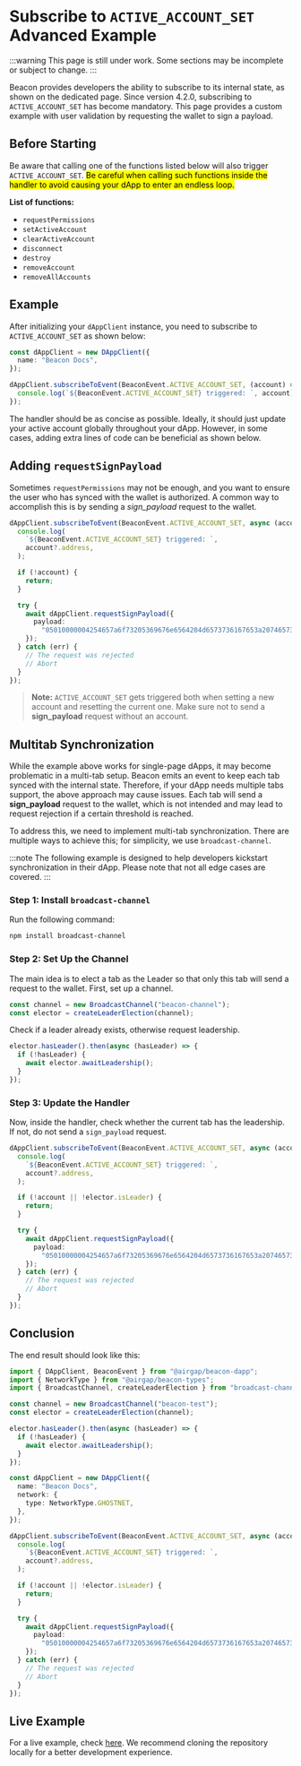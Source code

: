 # Subscribe to `ACTIVE_ACCOUNT_SET` Advanced Example

:::warning
This page is still under work. Some sections may be incomplete or subject to change.
:::

Beacon provides developers the ability to subscribe to its internal state, as shown on the dedicated page. Since version 4.2.0, subscribing to `ACTIVE_ACCOUNT_SET` has become mandatory. This page provides a custom example with user validation by requesting the wallet to sign a payload.

## Before Starting

Be aware that calling one of the functions listed below will also trigger `ACTIVE_ACCOUNT_SET`. <mark>Be careful when calling such functions inside the handler to avoid causing your dApp to enter an endless loop.</mark>

**List of functions:**

- `requestPermissions`
- `setActiveAccount`
- `clearActiveAccount`
- `disconnect`
- `destroy`
- `removeAccount`
- `removeAllAccounts`

## Example

After initializing your `dAppClient` instance, you need to subscribe to `ACTIVE_ACCOUNT_SET` as shown below:

```ts
const dAppClient = new DAppClient({
  name: "Beacon Docs",
});

dAppClient.subscribeToEvent(BeaconEvent.ACTIVE_ACCOUNT_SET, (account) => {
  console.log(`${BeaconEvent.ACTIVE_ACCOUNT_SET} triggered: `, account);
});
```

The handler should be as concise as possible. Ideally, it should just update your active account globally throughout your dApp. However, in some cases, adding extra lines of code can be beneficial as shown below.

## Adding `requestSignPayload`

Sometimes `requestPermissions` may not be enough, and you want to ensure the user who has synced with the wallet is authorized. A common way to accomplish this is by sending a _sign_payload_ request to the wallet.

```ts
dAppClient.subscribeToEvent(BeaconEvent.ACTIVE_ACCOUNT_SET, async (account) => {
  console.log(
    `${BeaconEvent.ACTIVE_ACCOUNT_SET} triggered: `,
    account?.address,
  );

  if (!account) {
    return;
  }

  try {
    await dAppClient.requestSignPayload({
      payload:
        "05010000004254657a6f73205369676e6564204d6573736167653a207465737455726c20323032332d30322d30385431303a33363a31382e3435345a2048656c6c6f20576f726c64",
    });
  } catch (err) {
    // The request was rejected
    // Abort
  }
});
```

> **Note:** `ACTIVE_ACCOUNT_SET` gets triggered both when setting a new account and resetting the current one. Make sure not to send a **sign_payload** request without an account.

## Multitab Synchronization

While the example above works for single-page dApps, it may become problematic in a multi-tab setup. Beacon emits an event to keep each tab synced with the internal state. Therefore, if your dApp needs multiple tabs support, the above approach may cause issues. Each tab will send a **sign_payload** request to the wallet, which is not intended and may lead to request rejection if a certain threshold is reached.

To address this, we need to implement multi-tab synchronization. There are multiple ways to achieve this; for simplicity, we use `broadcast-channel`.

:::note
The following example is designed to help developers kickstart synchronization in their dApp. Please note that not all edge cases are covered.
:::

### Step 1: Install `broadcast-channel`

Run the following command:

```bash
npm install broadcast-channel
```

### Step 2: Set Up the Channel

The main idea is to elect a tab as the Leader so that only this tab will send a request to the wallet. First, set up a channel.

```ts
const channel = new BroadcastChannel("beacon-channel");
const elector = createLeaderElection(channel);
```

Check if a leader already exists, otherwise request leadership.

```ts
elector.hasLeader().then(async (hasLeader) => {
  if (!hasLeader) {
    await elector.awaitLeadership();
  }
});
```

### Step 3: Update the Handler

Now, inside the handler, check whether the current tab has the leadership. If not, do not send a `sign_payload` request.

```ts
dAppClient.subscribeToEvent(BeaconEvent.ACTIVE_ACCOUNT_SET, async (account) => {
  console.log(
    `${BeaconEvent.ACTIVE_ACCOUNT_SET} triggered: `,
    account?.address,
  );

  if (!account || !elector.isLeader) {
    return;
  }

  try {
    await dAppClient.requestSignPayload({
      payload:
        "05010000004254657a6f73205369676e6564204d6573736167653a207465737455726c20323032332d30322d30385431303a33363a31382e3435345a2048656c6c6f20576f726c64",
    });
  } catch (err) {
    // The request was rejected
    // Abort
  }
});
```

## Conclusion

The end result should look like this:

```ts
import { DAppClient, BeaconEvent } from "@airgap/beacon-dapp";
import { NetworkType } from "@airgap/beacon-types";
import { BroadcastChannel, createLeaderElection } from "broadcast-channel";

const channel = new BroadcastChannel("beacon-test");
const elector = createLeaderElection(channel);

elector.hasLeader().then(async (hasLeader) => {
  if (!hasLeader) {
    await elector.awaitLeadership();
  }
});

const dAppClient = new DAppClient({
  name: "Beacon Docs",
  network: {
    type: NetworkType.GHOSTNET,
  },
});

dAppClient.subscribeToEvent(BeaconEvent.ACTIVE_ACCOUNT_SET, async (account) => {
  console.log(
    `${BeaconEvent.ACTIVE_ACCOUNT_SET} triggered: `,
    account?.address,
  );

  if (!account || !elector.isLeader) {
    return;
  }

  try {
    await dAppClient.requestSignPayload({
      payload:
        "05010000004254657a6f73205369676e6564204d6573736167653a207465737455726c20323032332d30322d30385431303a33363a31382e3435345a2048656c6f20576f726c64",
    });
  } catch (err) {
    // The request was rejected
    // Abort
  }
});
```

## Live Example

For a live example, check [here](https://stackblitz.com/edit/vitejs-vite-71wsul-l2duvv?file=index.ts). We recommend cloning the repository locally for a better development experience.

